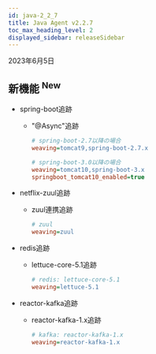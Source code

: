 ```yaml
---
id: java-2_2_7
title: Java Agent v2.2.7
toc_max_heading_level: 2
displayed_sidebar: releaseSidebar
---
```


2023年6月5日

## 新機能 <sup><Status>New</Status></sup>

-   spring-boot追跡

    -   "@Async"追跡

        ```ini title='whatap.conf'
        # spring-boot-2.7以降の場合
        weaving=tomcat9,spring-boot-2.7.x

        # spring-boot-3.0以降の場合
        weaving=tomcat10,spring-boot-3.x
        springboot_tomcat10_enabled=true
        ```
-   netflix-zuul追跡

    -   zuul連携追跡
        ```ini title='whatap.conf'
        # zuul
        weaving=zuul
        ```
-   redis追跡

    -   lettuce-core-5.1追跡
        ```ini title='whatap.conf'
        # redis: lettuce-core-5.1
        weaving=lettuce-5.1
        ```
-   reactor-kafka追跡

    -   reactor-kafka-1.x追跡

        ```ini title='whatap.conf'
        # kafka: reactor-kafka-1.x
        weaving=reactor-kafka-1.x
        ```
